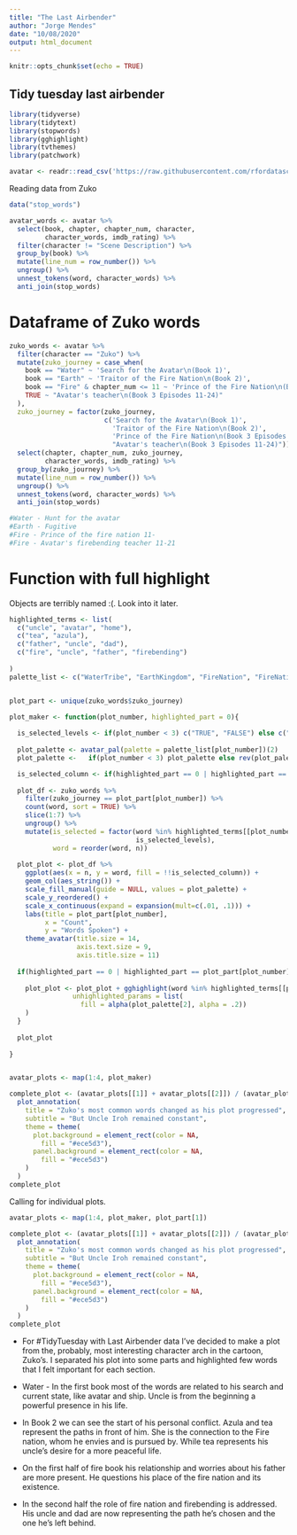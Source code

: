 ```yaml
---
title: "The Last Airbender"
author: "Jorge Mendes"
date: "10/08/2020"
output: html_document
---
```


```r
knitr::opts_chunk$set(echo = TRUE)
```

## Tidy tuesday last airbender

```r
library(tidyverse)
library(tidytext)
library(stopwords)
library(gghighlight)
library(tvthemes)
library(patchwork)

avatar <- readr::read_csv('https://raw.githubusercontent.com/rfordatascience/tidytuesday/master/data/2020/2020-08-11/avatar.csv')

```


Reading data from Zuko

```r
data("stop_words")

avatar_words <- avatar %>% 
  select(book, chapter, chapter_num, character,
         character_words, imdb_rating) %>% 
  filter(character != "Scene Description") %>% 
  group_by(book) %>% 
  mutate(line_num = row_number()) %>% 
  ungroup() %>% 
  unnest_tokens(word, character_words) %>% 
  anti_join(stop_words)
```
# Dataframe of Zuko words

```r
zuko_words <- avatar %>% 
  filter(character == "Zuko") %>% 
  mutate(zuko_journey = case_when(
    book == "Water" ~ 'Search for the Avatar\n(Book 1)',
    book == "Earth" ~ 'Traitor of the Fire Nation\n(Book 2)',
    book == "Fire" & chapter_num <= 11 ~ 'Prince of the Fire Nation\n(Book 3 Episodes 1-11)',
    TRUE ~ "Avatar's teacher\n(Book 3 Episodes 11-24)"
  ),
  zuko_journey = factor(zuko_journey, 
                        c('Search for the Avatar\n(Book 1)', 
                          'Traitor of the Fire Nation\n(Book 2)',
                          'Prince of the Fire Nation\n(Book 3 Episodes 1-11)', 
                          "Avatar's teacher\n(Book 3 Episodes 11-24)"))) %>% 
  select(chapter, chapter_num, zuko_journey,
         character_words, imdb_rating) %>% 
  group_by(zuko_journey) %>% 
  mutate(line_num = row_number()) %>% 
  ungroup() %>% 
  unnest_tokens(word, character_words) %>% 
  anti_join(stop_words)

#Water - Hunt for the avatar
#Earth - Fugitive
#Fire - Prince of the fire nation 11-
#Fire - Avatar's firebending teacher 11-21
```
# Function with full highlight

Objects are terribly named :(. Look into it later.

```r
highlighted_terms <- list(
  c("uncle", "avatar", "home"),
  c("tea", "azula"),
  c("father", "uncle", "dad"),
  c("fire", "uncle", "father", "firebending")
  
)
palette_list <- c("WaterTribe", "EarthKingdom", "FireNation", "FireNation")


plot_part <- unique(zuko_words$zuko_journey)

plot_maker <- function(plot_number, highlighted_part = 0){
  
  is_selected_levels <- if(plot_number < 3) c("TRUE", "FALSE") else c("FALSE", "TRUE")
  
  plot_palette <- avatar_pal(palette = palette_list[plot_number])(2)
  plot_palette <-   if(plot_number < 3) plot_palette else rev(plot_palette)

  is_selected_column <- if(highlighted_part == 0 | highlighted_part == plot_part[plot_number]) quo(is_selected) else quo(NULL)
  
  plot_df <- zuko_words %>% 
    filter(zuko_journey == plot_part[plot_number]) %>% 
    count(word, sort = TRUE) %>%
    slice(1:7) %>% 
    ungroup() %>% 
    mutate(is_selected = factor(word %in% highlighted_terms[[plot_number]],
                                is_selected_levels),
           word = reorder(word, n))
  
  plot_plot <- plot_df %>% 
    ggplot(aes(x = n, y = word, fill = !!is_selected_column)) +
    geom_col(aes_string()) +
    scale_fill_manual(guide = NULL, values = plot_palette) +
    scale_y_reordered() +
    scale_x_continuous(expand = expansion(mult=c(.01, .1))) +
    labs(title = plot_part[plot_number],
         x = "Count",
         y = "Words Spoken") +
    theme_avatar(title.size = 14,
                 axis.text.size = 9,
                 axis.title.size = 11) 
  
  if(highlighted_part == 0 | highlighted_part == plot_part[plot_number]){
  
    plot_plot <- plot_plot + gghighlight(word %in% highlighted_terms[[plot_number]],
                unhighlighted_params = list(
                  fill = alpha(plot_palette[2], alpha = .2))
    )
  }
  
  plot_plot
  
}


avatar_plots <- map(1:4, plot_maker)

complete_plot <- (avatar_plots[[1]] + avatar_plots[[2]]) / (avatar_plots[[3]] + avatar_plots[[4]]) +
  plot_annotation(
    title = "Zuko's most common words changed as his plot progressed",
    subtitle = "But Uncle Iroh remained constant",
    theme = theme(
      plot.background = element_rect(color = NA, 
        fill = "#ece5d3"), 
      panel.background = element_rect(color = NA, 
        fill = "#ece5d3")
    )
  )
complete_plot
```

Calling for individual plots.

```r
avatar_plots <- map(1:4, plot_maker, plot_part[1])

complete_plot <- (avatar_plots[[1]] + avatar_plots[[2]]) / (avatar_plots[[3]] + avatar_plots[[4]]) +
  plot_annotation(
    title = "Zuko's most common words changed as his plot progressed",
    subtitle = "But Uncle Iroh remained constant",
    theme = theme(
      plot.background = element_rect(color = NA, 
        fill = "#ece5d3"), 
      panel.background = element_rect(color = NA, 
        fill = "#ece5d3")
    )
  )
complete_plot
```

* For #TidyTuesday with Last Airbender data I've decided to make a plot from the, probably, most interesting character arch in the cartoon, Zuko's.
I separated his plot into some parts and highlighted few words that I felt important for each section.

* Water - In the first book most of the words are related to his search and current state, like avatar and ship. Uncle is from the beginning a powerful presence in his life.

* In Book 2 we can see the start of his personal conflict. Azula and tea represent the paths in front of him. She is the connection to the Fire nation, whom he envies and is pursued by. While tea represents his uncle's desire for a more peaceful life.

* On the first half of fire book his relationship and worries about his father are more present. He questions his place of the fire nation and its existence.

* In the second half the role of fire nation and firebending is addressed. His uncle and dad are now representing the path he's chosen and the one he's left behind.